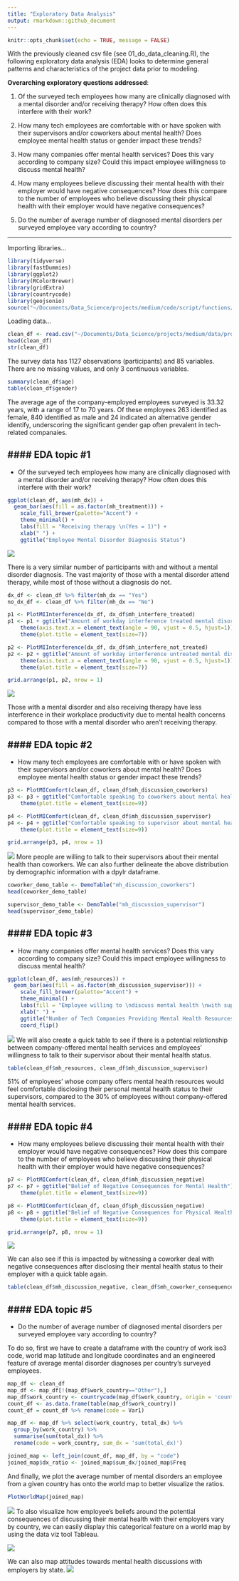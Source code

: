 ---
title: "Exploratory Data Analysis"
output: rmarkdown::github_document
---

```{r setup, include=FALSE}
knitr::opts_chunk$set(echo = TRUE, message = FALSE)
```

With the previously cleaned csv file (see 01_do_data_cleaning.R), the following exploratory data analysis (EDA) looks to determine general patterns and characteristics of the project data prior to modeling.

**Overarching exploratory questions addressed**:      

1. Of the surveyed tech employees how many are clinically diagnosed with a mental disorder and/or receiving therapy? How often does this interfere with their work?  

2. How many tech employees are comfortable with or have spoken with their supervisors and/or coworkers about mental health? Does employee mental health status or gender impact these trends?  

3. How many companies offer mental health services? Does this vary according to company size? Could this impact employee willingness to discuss mental health?  

4. How many employees believe discussing their mental health with their employer would have negative consequences? How does this compare to the number of employees who believe discussing their physical health with their employer would have negative consequences?  

5. Do the number of average number of diagnosed mental disorders per surveyed employee vary according to country?


----

Importing libraries...
```{r libs}
library(tidyverse)
library(fastDummies)
library(ggplot2)
library(RColorBrewer)
library(gridExtra)
library(countrycode)
library(geojsonio)
source("~/Documents/Data_Science/projects/medium/code/script/functions/funs_do_exploratory_data_analysis.R")
```

Loading data...
```{r data}
clean_df <- read.csv("~/Documents/Data_Science/projects/medium/data/processed_data/mental-health-in-tech-2016-clean.csv", stringsAsFactors = FALSE)
head(clean_df)
str(clean_df)
```

The survey data has 1127 observations (participants) and 85 variables. There are no missing values, and only 3 continuous variables. 

```{r stats}
summary(clean_df$age)
table(clean_df$gender)
```

The average age of the company-employed employees surveyed is 33.32 years, with a range of 17 to 70 years. Of these employees 263 identified as female, 840 identified as male and 24 indicated an alternative gender identify, underscoring the significant gender gap often prevalent in tech-related companaies. 

#### EDA topic #1
---
* Of the surveyed tech employees how many are clinically diagnosed with a mental disorder and/or receiving therapy? How often does this interfere with their work?

```{r mh dx, results=FALSE}
ggplot(clean_df, aes(mh_dx)) +
  geom_bar(aes(fill = as.factor(mh_treatment))) +
    scale_fill_brewer(palette="Accent") +
    theme_minimal() +
    labs(fill = "Receiving therapy \n(Yes = 1)") +
    xlab(" ") +
    ggtitle("Employee Mental Disorder Diagnosis Status")
```
![](./EDA/p1.png)

There is a very similar number of participants with and without a mental disorder diagnosis. The vast majority of those with a mental disorder attend therapy, while most of those without a diagnosis do not. 

```{r mh dx2, results=FALSE}
dx_df <- clean_df %>% filter(mh_dx == "Yes")
no_dx_df <- clean_df %>% filter(mh_dx == "No")

p1 <- PlotMIInterference(dx_df, dx_df$mh_interfere_treated)
p1 <- p1 + ggtitle("Amount of workday interference treated mental disorders cause") +
    theme(axis.text.x = element_text(angle = 90, vjust = 0.5, hjust=1)) + 
    theme(plot.title = element_text(size=7))

p2 <- PlotMIInterference(dx_df, dx_df$mh_interfere_not_treated)
p2 <- p2 + ggtitle("Amount of workday interference untreated mental disorders cause")+ 
    theme(axis.text.x = element_text(angle = 90, vjust = 0.5, hjust=1)) + 
    theme(plot.title = element_text(size=7))

grid.arrange(p1, p2, nrow = 1)
```
![](./EDA/p2.png)

Those with a mental disorder and also receiving therapy have less interference in their workplace productivity due to mental health concerns compared to those with a mental disorder who aren't receiving therapy. 

#### EDA topic #2
---
* How many tech employees are comfortable with or have spoken with their supervisors and/or coworkers about mental health? Does employee mental health status or gender impact these trends?

```{r t2 plot, results=FALSE}
p3 <- PlotMIComfort(clean_df, clean_df$mh_discussion_coworkers)
p3 <- p3 + ggtitle("Comfortable speaking to coworkers about mental health") + 
    theme(plot.title = element_text(size=9))

p4 <- PlotMIComfort(clean_df, clean_df$mh_discussion_supervisor)
p4 <- p4 + ggtitle("Comfortable speaking to supervisor about mental health") + 
    theme(plot.title = element_text(size=9))

grid.arrange(p3, p4, nrow = 1)
```
![](./EDA/p3.png)
More people are willing to talk to their supervisors about their mental health than coworkers. We can also further delineate the above distribution by demographic information with a dpylr dataframe. 

```{r comfort demos}
coworker_demo_table <- DemoTable("mh_discussion_coworkers")
head(coworker_demo_table)

supervisor_demo_table <- DemoTable("mh_discussion_supervisor")
head(supervisor_demo_table)
```

#### EDA topic #3
---
* How many companies offer mental health services? Does this vary according to company size? Could this impact employee willingness to discuss mental health?

```{r mh resources, results=FALSE}
ggplot(clean_df, aes(mh_resources)) +
  geom_bar(aes(fill = as.factor(mh_discussion_supervisor))) +
    scale_fill_brewer(palette="Accent") +
    theme_minimal() +
    labs(fill = "Employee willing to \ndiscuss mental health \nwith supervisor") +
    xlab(" ") +
    ggtitle("Number of Tech Companies Providing Mental Health Resources") +
    coord_flip()
```
![](./EDA/p4.png)
We will also create a quick table to see if there is a potential relationship between company-offered mental health services and employees' willingness to talk to their supervisor about their mental health status.

```{r mh table}
table(clean_df$mh_resources, clean_df$mh_discussion_supervisor)
```

51% of employees' whose company offers mental health resources would feel comfortable disclosing their personal mental health status to their supervisors, compared to the 30% of employees without company-offered mental health services.

#### EDA topic #4
---
* How many employees believe discussing their mental health with their employer would have negative consequences? How does this compare to the number of employees who believe discussing their physical health with their employer would have negative consequences?

```{r mh negative, results=FALSE}
p7 <- PlotMIComfort(clean_df, clean_df$mh_discussion_negative)
p7 <- p7 + ggtitle("Belief of Negative Consequences for Mental Health") + 
    theme(plot.title = element_text(size=9))

p8 <- PlotMIComfort(clean_df, clean_df$ph_discussion_negative)
p8 <- p8 + ggtitle("Belief of Negative Consequences for Physical Health") + 
    theme(plot.title = element_text(size=9))

grid.arrange(p7, p8, nrow = 1)
```
![](./EDA/p5.png)

We can also see if this is impacted by witnessing a coworker deal with negative consequences after disclosing their mental health status to their employer with a quick table again.

```{r mh negative table}
table(clean_df$mh_discussion_negative, clean_df$mh_coworker_consequences, dnn = c("Belief of Negative Impact", "Coworker Consequences"))
```


#### EDA topic #5
---
* Do the number of average number of diagnosed mental disorders per surveyed employee vary according to country?

To do so, first we have to create a dataframe with the country of work iso3 code, world map latitude and longitude coordinates and an engineered feature of average mental disorder diagnoses per country's surveyed employees.

```{r chloropleth}
map_df <- clean_df
map_df <- map_df[!(map_df$work_country=="Other"),]
map_df$work_country <- countrycode(map_df$work_country, origin = 'country.name', destination = 'iso3c')
count_df <- as.data.frame(table(map_df$work_country))
count_df = count_df %>% rename(code = Var1)

map_df <- map_df %>% select(work_country, total_dx) %>%
  group_by(work_country) %>%
  summarise(sum(total_dx)) %>%
  rename(code = work_country, sum_dx = 'sum(total_dx)')

joined_map <- left_join(count_df, map_df, by = "code")
joined_map$dx_ratio <- joined_map$sum_dx/joined_map$Freq
```

And finally, we plot the average number of mental disorders an employee from a given country has onto the world map to better visualize the ratios. 

```{r make map, results=FALSE}
PlotWorldMap(joined_map)
```
![](./EDA/p6.png)
To also visualize how employee's beliefs around the potential consequences of discussing their mental health with their employers vary by country, we can easily display this categorical feature on a world map by using the data viz tool Tableau.

![](./EDA/p7.png)

We can also map attitudes towards mental health discussions with employers by state.
![](./EDA/p8.png)
